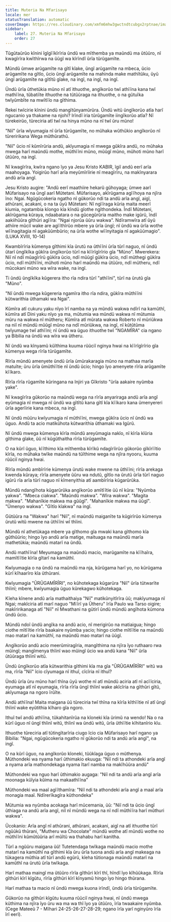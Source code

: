 ```yaml
---
title: Muteria Na Mfarisayo
locale: mer
statusTranslation: automatic
coverImage: https://res.cloudinary.com/xmfm6mhw3gwctndtcubgx2rptnae/image/upload/v1740468922/small_cover_tratado_de_psicologia_revolucionaria_a4c0dca4e0.webp
sidebar:
    label: 27. Muteria Na Mfarisayo
    order: 27
---
```

Tũgũtaũrũo kĩnini ĩgĩgĩĩkĩrĩria ũndũ wa mĩthemba ya maũndũ ma ũtũũro, nĩ kwagĩrĩra kwĩthĩrwa na ũũgĩ wa kĩrĩndĩ ũrĩa tũrũgamĩte.

Mũndũ ũmwe arũgamĩte na gĩtĩ kĩake, ũngĩ arũgamĩte na mbeca, ũcio arũgamĩte na gĩtĩo, ũcio ũngĩ arũgamĩte na mahinda make mathĩtũku, ũyũ ũngĩ arũgamĩte na gĩtĩtũ gĩake, na ingĩ, na ingĩ, na ingĩ.

Ũndũ ũrĩa ũthetũkia mũno nĩ atĩ ithuothe, angĩkorũo twĩ athĩĩna kana twĩ mathĩĩna, tũbatiĩte ithuothe na tũtũũraga na ithuothe, o na gũtuĩka twĩyũmbĩte na mwĩtĩĩo na gĩthima.

Rekei twĩcirie kĩnini ũndũ mangĩtũnyamũrũra. Ũndũ witũ ũngĩkorũo atĩa harĩ ngucanio ya thakame na njohi? Irĩndĩ iria tũrũgamĩte iingĩkorũo atĩa? Nĩ tũrekeirũo, tũreciria atĩ twĩ na hinya mũno na nĩ twĩ ũru mũno!

"Niĩ" ũrĩa wĩyumagia nĩ ũrĩa tũrũgamĩte, no mũhaka wũthũkio angĩkorũo nĩ tũreririkana Wega mũthũrathũ.

"Niĩ" ũcio nĩ kũmĩrũria andũ, akĩyumagia nĩ mwega gũkĩra andũ, no mũhaka mwega harĩ maũndũ mothe, mũthĩĩni mũno, mũũgĩ mũno, mũhoti mũno harĩ ũtũũro, na ingĩ.

Nĩ kwagĩrĩra, kwĩra ngano ĩyo ya Jesu Kristo KABIR, ĩgiĩ andũ eerĩ arĩa maahoyaga. Yoigirũo harĩ arĩa meyũmĩrĩirie nĩ meagĩrĩru, na makĩnyarara andũ arĩa angĩ.

Jesu Kristo augire: "Andũ eerĩ maathiire hekarũ gũhoyaga; ũmwe aarĩ Mũfarisayo na ũngĩ aarĩ Mũtetani. Mũfarisayo, akĩrũgama agĩĩhoya na njĩra ĩno: Ngai. Ngũgũcokeria ngatho nĩ gũkorũo ndi ta andũ arĩa angĩ, aigĩ, athũrani, acakani, o na ta ũyũ Mũtetani: Nĩ ngĩĩraga kũria maita meerĩ kiumia, ngatambia kĩongo kĩa kĩndũ gĩothe ngĩthondeka. Ĩndĩ Mũtetani, akĩrũgama kũraya, ndaabatara o na gũcegũrũria maitho make igũrũ, ĩndĩ aakiihũũra gĩthũri agĩĩra: "Ngai njorũa ũũru wakwa". Ndĩramwĩra atĩ ũyũ athiire mũciĩ wake are agĩĩthĩrũo mbere ya ũrĩa ũngĩ; nĩ ũndũ wa ũrĩa wothe wĩĩnagitagia nĩ agakũũmbũrio; na ũrĩa wothe wĩĩnyitagia nĩ agakũũmagio". (LUKA XVIII, 10-14)

Kwambĩrĩria kũmenya gĩthimi kĩa ũrutũ na ũthĩĩni ũrĩa tũrĩ naguo, nĩ ũndũ ũtarĩ ũngĩkĩka gũkĩra ũngĩkorũo tũrĩ na kĩĩrĩgĩrĩrio gĩa "Mũno". Mwerekera: Niĩ nĩ ndĩ mũagĩrĩrũ gũkĩra ũcio, ndĩ mũũgĩ gũkĩra ũcio, ndĩ mũthegi gũkĩra ũcio, ndĩ mũthĩĩni, mũhoti mũno harĩ maũndũ ma ũtũũro, ndĩ mũtheru, ndĩ mũcokani mũno wa wĩra wake, na ingĩ.

Ti ũndũ ũngĩkĩka kũgerera itho rĩa ndira tũrĩ "athĩĩni", tũrĩ na ũrutũ gĩa "Mũno".

"Nĩ ũndũ mwega kũgereria ngamĩra itho rĩa ndira, gũkĩra mũthĩĩni kũtwarithia ũthamaki wa Ngai".

Kũmĩra atĩ cukuru yaku nĩyo ĩrĩ namba na ya mũndũ wakwa ndĩrĩ na kamũthĩ, kũmĩra atĩ Dini yaku nĩyo ya ma, mũtumia wa mũndũ wakwa nĩ mũtumia mũru na wakwa nĩ mũtheru; Kũmĩra atĩ mũrata wakwa Roberto nĩ mũriũkwa na niĩ nĩ mũndũ mũũgĩ mũno na ndĩ mũriũkwa, na ingĩ, nĩ kũtũtũma twĩyumage twĩ athĩĩni; nĩ ũndũ wa ũguo ithuothe twĩ "NGAMĨRA" cia ngano ya Bibilia na ũndũ wa wĩra wa ũtheru.

Nĩ ũndũ wa kĩnyamũ kũĩthima kuuma rũũciĩ nginya hwai na kĩĩrĩgĩrĩrio gĩa kũmenya wega rĩrĩa tũrũgamĩte.

Rĩrĩa mũndũ amenyete ũndũ ũrĩa ũmũrakaragia mũno na mathaa marĩa matuĩte; ũru ũrĩa ũmũthĩĩtie nĩ ũndũ ũcio; hingo ĩyo amenyete rĩrĩa arũgamĩte kĩĩkaro.

Rĩrĩa rĩrĩa rũgamĩte kũringana na Injiri ya Gĩkristo "ũrĩa aakaire nyũmba yake".

Nĩ kwagĩrĩra gũkorũo na maũndũ wega na rĩrĩa anyariraga andũ arĩa angĩ eyũmagia nĩ mwega nĩ ũndũ wa gĩtĩtũ kana gĩtĩ kĩa kĩĩkaro kana ũmenyereri ũrĩa agerĩirie kana mbeca, na ingĩ.

Nĩ ũndũ mũũru kwĩyumagia nĩ mũthĩĩni, mwega gũkĩra ũcio nĩ ũndũ wa ũguo. Andũ ta acio matikũhota kũtwarithia ũthamaki wa Igũrũ.

Nĩ ũndũ mwega kũmenya kĩrĩa mũndũ areyũmagia nakĩo, nĩ kĩrĩa kĩũria gĩthima gĩake, ũũ nĩ kũgũthaitha rĩrĩa tũrũgamĩte.

O na kũrĩ ũguo, kĩĩthimo kĩa mĩthemba kĩrĩkũ ndagĩrĩirũo gũkorũo gĩkĩrĩĩtio kĩrĩa, no mũhaka twĩke maũndũ na tũĩthime wega na njĩra nyooru, kuuma rũũciĩ nginya hwai.

Rĩrĩa mũndũ ambĩrĩrie kũmenya ũrutũ wake mwene na ũthĩĩni; rĩrĩa arekaga kwenda kũraya; rĩrĩa amenyete ũũru wa ndutũ, gĩtĩo na ũrutũ ũrĩa tũrĩ naguo igũrũ rĩa arĩa tũrĩ naguo nĩ kĩmenyithia atĩ aambĩrĩria kũgarũrũka.

Mũndũ ndangĩhota kũgarũrũka angĩkorũo amĩtĩĩtie ũũ nĩ kũra: "Nyũmba yakwa". "Mbeca ciakwa". "Maũndũ makwa". "Wĩra wakwa". "Magita makwa". "Mahanĩkie makwa ma gũũgĩ". "Mahanĩkie makwa ma ũũgĩ". "Ũmenyo wakwa". "Gĩtĩo kĩakwa" na ingĩ.

Gũtũũra na "Wakwa" harĩ "Niĩ", nĩ maũndũ maiganĩte ta kũgirĩrũo kũmenya ũrutũ witũ mwene na ũthĩĩni wĩ thĩini.

Mũndũ nĩ athetũkaga mbere ya gĩthomo gĩa mwaki kana gĩthomo kĩa gũthũũrio; hingo ĩyo andũ arĩa matige, maituaga na maũndũ marĩa mathetũkia; maũndũ matarĩ na ũndũ.

Andũ mathĩĩna! Meyumaga na maũndũ macio, marũgamĩte na kĩĩhaĩra, mamĩtĩĩtie kĩrĩa gĩtarĩ na kamũthĩ.

Kwĩyumagia o na ũndũ na maũndũ ma nja, kũrũgama harĩ yo, no kũrũgama kũrĩ kĩhaarĩro kĩa ũthũrani.

Kwĩyumagia "ŨRŨGAMĨRĨRI", no kũhotekaga kũgarũra "Niĩ" ũrĩa tũtwarĩte thĩinĩ; mbere, kwĩyumagia ũguo kũrekagwo kũhotekaga.

Kĩeha kĩnene andũ arĩa mathaithaiya "Niĩ" matikũnyitĩrĩra ũũ; makĩyumaga nĩ Ngai; makĩciria atĩ marĩ naguo "Mĩĩrĩ ya Ũtheru" ĩrĩa Paulo wa Tarso oigire; makĩririkanaga atĩ "Niĩ" nĩ Mwathani na gũtirĩ ũndũ mũndũ angĩhota kũmona ũndũ ũcio.

Mũndũ ndoĩ ũndũ angĩka na andũ acio, nĩ merigirũo na matiaigua; hingo ciothe mĩtĩĩtie rĩrĩa baakaire nyũmba yacio; hingo ciothe mĩtĩĩtie na maũndũ mao matarĩ na kamũthĩ, na maũndũ mao matarĩ na ũũgĩ.

Angĩkorũo andũ acio meerũmiragĩria, mangĩthima na njĩra ĩyo ruthaaro rwa mũingĩ; mangĩmenya thĩinĩ wao mũingĩ ũcio wa andũ kana "Niĩ" ũrĩa ũtũũraga thĩinĩ witũ.

Ũndũ ũngĩkorũo atĩa kũtwarithia gĩthimi kĩa ma gĩa "ŨRŨGAMĨRĨRI" witũ wa ma, rĩrĩa "Niĩ" ĩcio cĩyumaga nĩ ithuĩ, cĩcĩria nĩ ithuĩ?

Ũndũ ũrĩa ũru mũno harĩ thĩna ũyũ wothe nĩ atĩ mũndũ aciria atĩ nĩ acĩĩciria, eyumaga atĩ nĩ eyumagia, rĩrĩa rĩrĩa ũngĩ thĩinĩ wake akĩcĩria na gĩthũri gĩtũ, akĩyumaga na ngoro ĩrũĩte.

Andũ athĩĩna! Maita maigana ũũ tũreciria twĩ thĩna na kĩrĩa kĩthĩĩtie nĩ atĩ ũngĩ thĩinĩ wake eyũtithia kĩharo gĩa ngoro.

Ithuĩ twĩ andũ athĩĩna, tũkahitanĩrũa na kĩoneki kĩa ũrimũ na wendo! Na o na kũrĩ ũguo nĩ ũngĩ thĩinĩ witũ, thĩinĩ wa ũndũ witũ, ũrĩa ũthĩĩtie kĩhitanĩrio kĩu.

Ithuothe tũreciria atĩ tũtingĩtarĩria ciugo ĩcio cia Mũfarisayo harĩ ngano ya Bibilia: "Ngai, ngũgũcokeria ngatho nĩ gũkorũo ndi ta andũ arĩa angĩ", na ingĩ.

O na kũrĩ ũguo, na angĩkorũo kĩoneki, tũũkĩaga ũguo o mũthenya. Mũthondeki wa nyama harĩ ũthimakio ekuuga: "Niĩ ndi ta athondeki arĩa angĩ a nyama arĩa mathondekaga nyama ĩtarĩ namba na makĩhũũra andũ"

Mũthondeki wa nguo harĩ ũthimakio augaga: "Niĩ ndi ta andũ arĩa angĩ arĩa moonaga kũĩyia kũima na makaathĩĩna"

Mũthondeki wa maaĩ agĩĩthamĩra: "Niĩ ndi ta athondeki arĩa angĩ a maaĩ arĩa monagia maaĩ. Ndĩrerĩkagĩra kũthondeka"

Mũtumia wa nyũmba acokaga harĩ mũcemania, ũũ: "Niĩ ndi ta ũcio ũngĩ ũthiaga na andũ arĩa angĩ, niĩ nĩ mũndũ wega na nĩ ndĩ mũthĩĩra harĩ mũthuri wakwa".

Ũcokanio: Arĩa angĩ nĩ athũrani, athũrani, acakani, aigĩ na atĩ ithuothe tũrĩ ngũũkũ thũrani, "Mutheru wa Chocolate" mũndũ wothe atĩ mũndũ wothe no mũthĩĩni kũmũtũũria arĩ mũĩtũ wa thahabu harĩ kanitha.

Tũrĩ a ngũũru maigana ũũ! Tutetendaga twĩkaga maũndũ macio mothe matarĩ na kamũthĩ na gĩthimi kĩa ũru ũrĩa tuona andũ arĩa angĩ makeaga na tũkagera mũthia atĩ tũrĩ andũ egũrũ, kĩeha tũtionaga maũndũ matarĩ na kamũthĩ na ũrutũ ũrĩa twĩkaga.

Harĩ mathaa maingĩ ma ũtũũro rĩrĩa gĩthũri kĩrĩ thĩ, hĩndĩ ĩyo kĩhũũkaga. Rĩrĩa gĩthũri kĩrĩ kĩgũtu, rĩrĩa gĩthũri kĩrĩ kĩnyamũ hingo ĩyo hingo thũrana.

Harĩ mathaa ta macio nĩ ũndũ mwega kuona irĩndĩ, ũndũ ũrĩa tũrũgamĩte.

Gũkorũo na gĩthũri kĩgũtu kuuma rũũciĩ nginya hwai, nĩ ũndũ mwega kũthima na njĩra ĩyo ũru wa ma wa thĩ ĩyo ya ũtũũro, ĩrĩa twaakaire nyũmba. (Cege Mateeũ 7 - Mĩhari 24-25-26-27-28-29; ngano ĩrĩa yarĩ nginyũro ĩrĩa ĩrĩ eerĩ).

